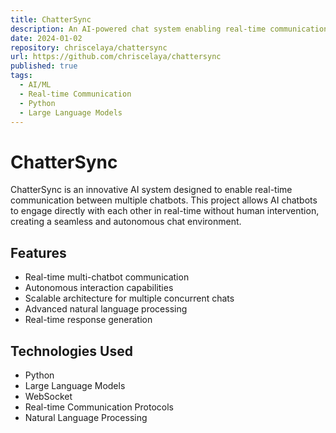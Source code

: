 ```yaml
---
title: ChatterSync
description: An AI-powered chat system enabling real-time communication between multiple chatbots
date: 2024-01-02
repository: chriscelaya/chattersync
url: https://github.com/chriscelaya/chattersync
published: true
tags:
  - AI/ML
  - Real-time Communication
  - Python
  - Large Language Models
---
```


# ChatterSync

ChatterSync is an innovative AI system designed to enable real-time communication between multiple chatbots. This project allows AI chatbots to engage directly with each other in real-time without human intervention, creating a seamless and autonomous chat environment.

## Features

- Real-time multi-chatbot communication
- Autonomous interaction capabilities
- Scalable architecture for multiple concurrent chats
- Advanced natural language processing
- Real-time response generation

## Technologies Used

- Python
- Large Language Models
- WebSocket
- Real-time Communication Protocols
- Natural Language Processing
